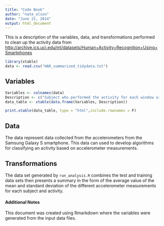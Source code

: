 ```yaml
---
title: "Code Book"
author: "nate_olson"
date: "June 21, 2014"
output: html_document
---
```


This is a description of the variables, data, and transformations performed to clean up the activity data from [http://archive.ics.uci.edu/ml/datasets/Human+Activity+Recognition+Using+Smartphones](http://archive.ics.uci.edu/ml/datasets/Human+Activity+Recognition+Using+Smartphones)

```r
library(xtable)
data <- read.csv("HAR_summarized_tidydata.txt")
```


## Variables
```r
Variables <- colnames(data)
Description <- c("Subject who performed the activity for each window sample. Its range is from 1 to 30. ","Type of activity performed while the measurements were acquired","Description of accelerometer vector measurement","statistical summary of the feature", "mean value")
data_table <- xtable(data.frame(Variables, Description))
```
```r
print.xtable(data_table, type = "html",include.rownames = F)
```

## Data
The data represent data collected from the accelerometers from the Samsung Galaxy S smartphone.  This data can used to develop algorithms for classifying an activity based on accelerometer measurements.

## Transformations
The data set generated by `run_analysis.R` combines the test and training data sets then presents a summary in the form of the average value of the mean and standard deviation of the different accelerometer measurements for each subject and activity.


#### Additional Notes
This document was created using Rmarkdown where the variables were generated from the input data files.
